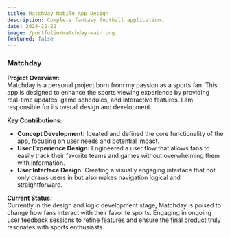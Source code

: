 ```yaml
---
title: MatchDay Mobile App Design
description: Complete fantasy football application.
date: 2024-12-22
image: /portfolio/matchday-main.png
featured: false
---
```


### Matchday

**Project Overview:**  
Matchday is a personal project born from my passion as a sports fan. This app is designed to enhance the sports viewing experience by providing real-time updates, game schedules, and interactive features. I am responsible for its overall design and development.

**Key Contributions:**
- **Concept Development:** Ideated and defined the core functionality of the app, focusing on user needs and potential impact.
- **User Experience Design:** Engineered a user flow that allows fans to easily track their favorite teams and games without overwhelming them with information.
- **User Interface Design:** Creating a visually engaging interface that not only draws users in but also makes navigation logical and straightforward.

**Current Status:**  
Currently in the design and logic development stage, Matchday is poised to change how fans interact with their favorite sports. Engaging in ongoing user feedback sessions to refine features and ensure the final product truly resonates with sports enthusiasts.